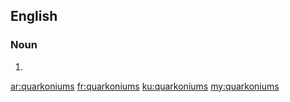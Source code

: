 ==English==

===Noun===
{{head|en}}

# {{plural of|quarkonium}}

[[ar:quarkoniums]]
[[fr:quarkoniums]]
[[ku:quarkoniums]]
[[my:quarkoniums]]